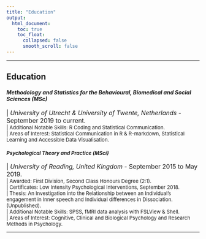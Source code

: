 ```yaml
---
title: "Education"
output: 
  html_document: 
    toc: true
    toc_float:
      collapsed: false
      smooth_scroll: false
---
```

---

## Education

#### *Methodology and Statistics for the Behavioural, Biomedical and Social Sciences (MSc)*
<font size = "3">
  \| *University of Utrecht & University of Twente, Netherlands* - September 2019 to current.  
<font size = "2">
  \| Additional Notable Skills: R Coding and Statistical Communication.  
  \| Areas of Interest: Statistical Communication in R & R-markdown, Statistical Learning and Accessible Data Visualisation.  
  
#### *Psychological Theory and Practice (MSci)*  
<font size = "3">
  \| *University of Reading, United Kingdom* - September 2015 to May 2019.  
<font size = "2">
  \| Awarded: First Division, Second Class Honours Degree (2:1).  
  \| Certificates: Low Intensity Psychological Interventions, September 2018.  
  \| Thesis: An Investigation into the Relationship between an Individual’s engagement in Inner speech and Individual differences in Dissociation. (Unpublished).  
  \| Additional Notable Skills: SPSS, fMRI data analysis with FSLView & Shell.  
  \| Areas of Interest: Cognitive, Clinical and Biological Psychology and Research Methods in Psychology.  

---